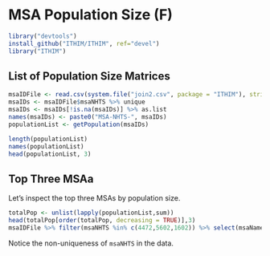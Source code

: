 # MSA Population Size (F)

```r
library("devtools")
install_github("ITHIM/ITHIM", ref="devel")
library("ITHIM")
```
## List of Population Size Matrices

```r
msaIDFile <- read.csv(system.file("join2.csv", package = "ITHIM"), stringsAsFactors = FALSE)
msaIDs <- msaIDFile$msaNHTS %>% unique
msaIDs <- msaIDs[!is.na(msaIDs)] %>% as.list
names(msaIDs) <- paste0("MSA-NHTS-", msaIDs)
populationList <- getPopulation(msaIDs)

length(populationList)
names(populationList)
head(populationList, 3)
```

## Top Three MSAa

Let's inspect the top three MSAs by population size.

```r
totalPop <- unlist(lapply(populationList,sum))
head(totalPop[order(totalPop, decreasing = TRUE)],3)
msaIDFile %>% filter(msaNHTS %in% c(4472,5602,1602)) %>% select(msaName,msaNHTS) %>% unique
```

Notice the non-uniqueness of `msaNHTS` in the data.
